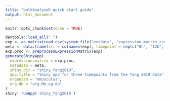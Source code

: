 ```yaml
---
title: "bulkAnalyseR quick start guide"
output: html_document
---
```


```r
knitr::opts_chunk$set(echo = TRUE)
```

```r
devtools::load_all(".")
exp <- as.matrix(read.csv(system.file("extdata", "expression_matrix.csv", package = "bulkAnalyseR"), row.names = 1))
meta <- data.frame(srr = colnames(exp), timepoint = rep(c("0h", "12h", "36h"), each = 2))
exp.proc <- preprocessExpressionMatrix(exp)
generateShinyApp(
  expression.matrix = exp.proc,
  metadata = meta,
  shiny.dir = "shiny_Yang2019",
  app.title = "Shiny app for three timepoints from the Yang 2019 data",
  organism = "mmusculus",
  org.db = "org.Mm.eg.db"
)
shiny::runApp('shiny_Yang2019')
```
